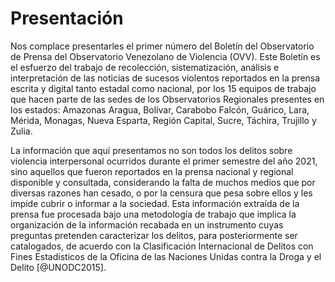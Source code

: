 
# Presentación

<!---BLOCK_MULTICOL_START--->


Nos complace presentarles el primer número del Boletín del Observatorio de Prensa del Observatorio Venezolano de Violencia (OVV). Este Boletín es el esfuerzo del trabajo de recolección, sistematización, análisis e interpretación de las noticias de sucesos violentos reportados en la prensa escrita y digital tanto estadal como nacional, por los 15 equipos de trabajo que hacen parte de las sedes de los Observatorios Regionales presentes en los estados: Amazonas Aragua, Bolívar, Carabobo Falcón, Guárico, Lara, Mérida, Monagas, Nueva Esparta, Región Capital, Sucre, Táchira, Trujillo y Zulia.

La información que aquí presentamos no son todos los delitos sobre violencia interpersonal ocurridos durante el primer semestre del año 2021, sino aquellos que fueron reportados en la prensa nacional y regional disponible y consultada, considerando la falta de muchos medios que por diversas razones han cesado, o por la censura que pesa sobre ellos y les impide cubrir o informar a la sociedad. Esta información extraída de la prensa fue procesada bajo una metodología de trabajo que implica la organización de la información recabada en un instrumento cuyas preguntas pretenden caracterizar los delitos, para posteriormente ser catalogados, de acuerdo con la Clasificación Internacional de Delitos con Fines Estadísticos de la Oficina de las Naciones Unidas contra la Droga y el Delito [@UNODC2015]. 

<!---BLOCK_MULTICOL_STOP{widths: [3,3], space: 0.2, sep: true}--->

